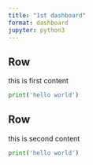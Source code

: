 ```yaml
---
title: "1st dashboard"
format: dashboard
jupyter: python3
---
```


## Row {height="70%"}
this is first content

```python

print('hello world')
```

## Row {height="30%"}
this is second content

```python

print('hello world')
```
